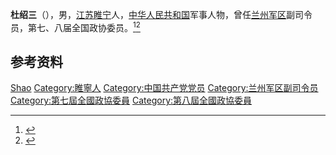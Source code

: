 '''杜绍三'''（{{bd|1923年|9月|2007年|catIdx=Du}}），男，[[江苏|江苏]][[睢宁|睢宁]]人，[[中华人民共和国|中华人民共和国]]军事人物，曾任[[兰州军区|兰州军区]]副司令员，第七、八届全国政协委员。<ref>{{Cite book|title=历届全国政协委员人名辞典|author=|publisher=中国国际广播出版社|year=1996|isbn=9787507813746|location=北京|pages=286}}</ref><ref>{{cite book|title=中囯人名大辞典·当代人物卷|author=廖盖隆等编|year=1990|publisher=上海辞书出版社|location=上海|page=}}</ref>

== 参考资料 ==
{{reflist}}

{{中国人物小作品}}

{{Authority control}}
{{DEFAULTSORT:Du杜}}
[[Category:杜姓|Shao]]
[[Category:睢寧人|Category:睢寧人]]
[[Category:中国共产党党员|Category:中国共产党党员]]
[[Category:兰州军区副司令员|Category:兰州军区副司令员]]
[[Category:第七屆全國政協委員|Category:第七屆全國政協委員]]
[[Category:第八屆全國政協委員|Category:第八屆全國政協委員]]